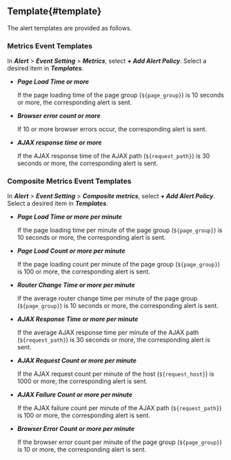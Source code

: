 ## Template{#template}

The alert templates are provided as follows. 

### Metrics Event Templates

In **_Alert_** > **_Event Setting_** > **_Metrics_**, select **_+ Add Alert Policy_**. Select a desired item in **_Templates_**.

-   **_Page Load Time or more_**

    If the page loading time of the page group (`${page_group}`) is 10 seconds or more, the corresponding alert is sent.

-   **_Browser error count or more_**

    If 10 or more browser errors occur, the corresponding alert is sent.

-   **_AJAX response time or more_**

    If the AJAX response time of the AJAX path (`${request_path}`) is 30 seconds or more, the corresponding alert is sent.

### Composite Metrics Event Templates

In **_Alert_** > **_Event Setting_** > **_Composite metrics_**, select **_+ Add Alert Policy_**. Select a desired item in **_Templates_**.

-   **_Page Load Time or more per minute_**

    If the page loading time per minute of the page group (`${page_group}`) is 10 seconds or more, the corresponding alert is sent.

-   **_Page Load Count or more per minute_**

    If the page loading count per minute of the page group (`${page_group}`) is 100 or more, the corresponding alert is sent.

-   **_Router Change Time or more per minute_**

    If the average router change time per minute of the page group (`${page_group}`) is 10 seconds or more, the corresponding alert is sent.

-   **_AJAX Response Time or more per minute_**

    If the average AJAX response time per minute of the AJAX path (`${request_path}`) is 30 seconds or more, the corresponding alert is sent.

-   **_AJAX Request Count or more per minute_**

    If the AJAX request count per minute of the host (`${request_host}`) is 1000 or more, the corresponding alert is sent.

-   **_AJAX Failure Count or more per minute_**

    If the AJAX failure count per minute of the AJAX path (`${request_path}`) is 100 or more, the corresponding alert is sent.

-   **_Browser Error Count or more per minute_**

    If the browser error count per minute of the page group (`${page_group}`) is 10 or more, the corresponding alert is sent.
